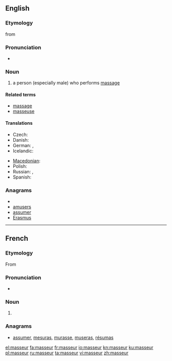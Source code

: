 {{also|Masseur}}
==English==

===Etymology===
from {{etyl|fr}} {{term|masseur|lang=fr||person who performs massage}}

===Pronunciation===
* {{a|US}} {{IPA|/məˈsuːɹ/|/məˈsɚ/}}

===Noun===
{{en-noun}}

# {{context|massage}} a person (especially male) who performs [[massage]]

====Related terms====
* [[massage]]
* [[masseuse]]

====Translations====
{{trans-top|a person who performs massage}}
* Czech: {{t-|cs|masér|m}}
* Danish: {{t-|da|massør|c}}
* German: {{t+|de|Masseur|m}}, {{t+|de|Masseurin|f}}
* Icelandic: {{t|is|nuddari|m}}
{{trans-mid}}
* [[Macedonian]]: {{t|mk|масер|m|tr=máser}}
* Polish: {{t+|pl|masażysta|m}}
* Russian: {{t|ru|массажист|m|tr=massažíst}}, {{t|ru|массажистка|f|tr=massažístka}}
* Spanish: {{t+|es|masajista|m|f}}
{{trans-bottom}}

===Anagrams===
* {{alphagram|aemrssu}}
* [[amusers#English|amusers]]
* [[assumer#English|assumer]]
* [[Erasmus#English|Erasmus]]

----

==French==

===Etymology===
From {{suffix|masser|er|lang=fr}}

===Pronunciation===
* {{IPA|/masœʁ/|lang=fr}}

===Noun===
{{fr-noun|m|f=masseuse}}

# {{l|en|masseur}}

===Anagrams===
* [[assumer#French|assumer]], [[mesuras#French|mesuras]], [[murasse#French|murasse]], [[museras#French|museras]], [[résumas#French|résumas]]

[[el:masseur]]
[[fa:masseur]]
[[fr:masseur]]
[[io:masseur]]
[[kn:masseur]]
[[ku:masseur]]
[[pl:masseur]]
[[ru:masseur]]
[[ta:masseur]]
[[vi:masseur]]
[[zh:masseur]]